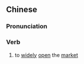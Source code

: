 ==Chinese==
{{zh-forms|s=拓销}}

===Pronunciation===
{{zh-pron
|m=tuòxiāo
|mn=qz,xm,zz:thok-siau
|cat=v
}}

===Verb===
{{zh-verb}}

# to [[widely]] [[open]] the [[market]]